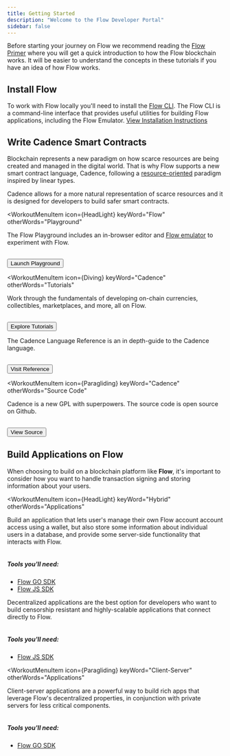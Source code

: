 ```yaml
---
title: Getting Started
description: "Welcome to the Flow Developer Portal"
sidebar: false
---
```



Before starting your journey on Flow we recommend reading the <a href="https://www.onflow.org/primer">Flow Primer</a> where you will get a quick introduction to how the Flow blockchain works. It will be easier to understand the concepts in these tutorials if you have an idea of how Flow works.

## Install Flow

To work with Flow locally you'll need to install the <a href="">Flow CLI</a>. 
The Flow CLI is a command-line interface that provides useful utilities for building Flow applications, including the Flow Emulator.
<a href="/installation">View Installation Instructions</a>

## Write Cadence Smart Contracts

Blockchain represents a new paradigm on how scarce resources are being created and managed in the digital world. That is why Flow supports a new smart contract language, Cadence, following a <a href="">resource-oriented</a> paradigm inspired by linear types. 

Cadence allows for a more natural representation of scarce resources and it is designed for developers to build safer smart contracts.

<MenuWrapper>

<WorkoutMenuItem
  icon={HeadLight}
  keyWord="Flow"
  otherWords="Playground"
>
The Flow Playground includes an in-browser editor and <a href="">Flow emulator</a> to experiment with Flow. 
<p style="padding-top:1rem"><a href="https://play.onflow.org" target="_blank"><Button color={theme.primary} size="small" >Launch Playground</Button></a></p>
</WorkoutMenuItem>

<WorkoutMenuItem
  icon={Diving}
  keyWord="Cadence"
  otherWords="Tutorials"
>
 Work through the fundamentals of developing on-chain currencies, collectibles, marketplaces, and more, all on Flow.
  <p style="padding-top:1rem"><a href="/tutorial/cadence/00-introduction/"><Button color={theme.primary} size="small">Explore Tutorials</Button></a></p>
</WorkoutMenuItem>

<WorkoutMenuItem
  icon={Weightlift}
  keyWord="Cadence"
  otherWords="Language Reference">
  The Cadence Language Reference is an in depth-guide to the Cadence language.
<p style="padding-top:1rem"><a href="/docs/language/"><Button color={theme.primary} size="small" >Visit Reference</Button></a></p>
</WorkoutMenuItem>

<WorkoutMenuItem
  icon={Paragliding}
  keyWord="Cadence"
  otherWords="Source Code"
>
Cadence is a new GPL with superpowers. The source code is open source on Github.
<p style="padding-top:1rem"><a href="https://github.com/onflow/cadence" target="_blank"><Button color={theme.primary} size="small" >View Source</Button></a></p>
</WorkoutMenuItem>

</MenuWrapper>

## Build Applications on Flow

When choosing to build on a blockchain platform like **Flow**, it's important to consider how you want to handle transaction signing and storing information about your users.

<MenuWrapper>

<WorkoutMenuItem
  icon={HeadLight}
  keyWord="Hybrid"
  otherWords="Applications"
>
Build an application that lets user's manage their own Flow account account access using a wallet, but also store some information about individual users in a database, and provide some server-side functionality that interacts with Flow. 
<h5 style="padding-top:1rem">Tools you'll need:</h5>

* [Flow GO SDK](https://www.apollographql.com/docs/apollo-server/getting-started/)
* [Flow JS SDK](https://www.apollographql.com/docs/devtools/cli/)

</WorkoutMenuItem>

<WorkoutMenuItem
  icon={Weightlift}
  keyWord="Decentralized"
  otherWords="Applications">
  Decentralized applications are the best option for developers who want to build censorship resistant and highly-scalable applications that connect directly to Flow.
  <h5 style="padding-top:1rem">Tools you'll need:</h5>

  * [Flow JS SDK](https://www.apollographql.com/docs/devtools/cli/)

</WorkoutMenuItem>

<WorkoutMenuItem
  icon={Paragliding}
  keyWord="Client-Server"
  otherWords="Applications"
>
Client-server applications are a powerful way to build rich apps that leverage Flow's decentralized properties, in conjunction with private servers for less critical components.
<h5 style="padding-top:1rem">Tools you'll need:</h5>

* [Flow GO SDK](https://www.apollographql.com/docs/apollo-server/getting-started/)

</WorkoutMenuItem>

</MenuWrapper>
